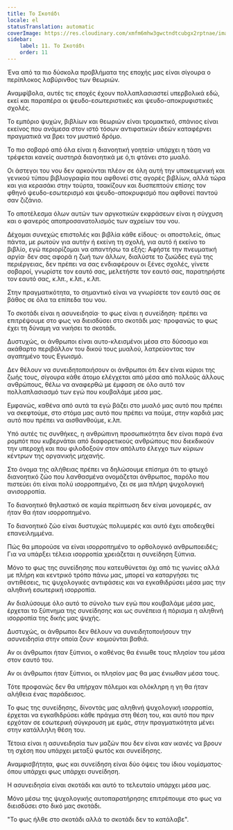 ```yaml
---
title: Το Σκοτάδι
locale: el
statusTranslation: automatic
coverImage: https://res.cloudinary.com/xmfm6mhw3gwctndtcubgx2rptnae/image/upload/v1741354419/small_cover_la_gran_rebelion_28716e29d2.webp
sidebar:
    label: 11. Το Σκοτάδι
    order: 11
---
```

Ένα από τα πιο δύσκολα προβλήματα της εποχής μας είναι σίγουρα ο περίπλοκος λαβύρινθος των θεωριών.

Αναμφίβολα, αυτές τις εποχές έχουν πολλαπλασιαστεί υπερβολικά εδώ, εκεί και παραπέρα οι ψευδο-εσωτεριστικές και ψευδο-αποκρυφιστικές σχολές.

Το εμπόριο ψυχών, βιβλίων και θεωριών είναι τρομακτικό, σπάνιος είναι εκείνος που ανάμεσα στον ιστό τόσων αντιφατικών ιδεών καταφέρνει πραγματικά να βρει τον μυστικό δρόμο.

Το πιο σοβαρό από όλα είναι η διανοητική γοητεία· υπάρχει η τάση να τρέφεται κανείς αυστηρά διανοητικά με ό,τι φτάνει στο μυαλό.

Οι άστεγοι του νου δεν αρκούνται πλέον σε όλη αυτή την υποκειμενική και γενικού τύπου βιβλιογραφία που αφθονεί στις αγορές βιβλίων, αλλά τώρα και για κερασάκι στην τούρτα, τσακίζουν και δυσπεπτούν επίσης τον φθηνό ψευδο-εσωτερισμό και ψευδο-αποκρυφισμό που αφθονεί παντού σαν ζιζάνιο.

Το αποτέλεσμα όλων αυτών των αργκοτικών εκφράσεων είναι η σύγχυση και ο φανερός αποπροσανατολισμός των αχρείων του νου.

Δέχομαι συνεχώς επιστολές και βιβλία κάθε είδους· οι αποστολείς, όπως πάντα, με ρωτούν για αυτήν ή εκείνη τη σχολή, για αυτό ή εκείνο το βιβλίο, εγώ περιορίζομαι να απαντήσω τα εξής: Αφήστε την πνευματική αργία· δεν σας αφορά η ζωή των άλλων, διαλύστε το ζωώδες εγώ της περιέργειας, δεν πρέπει να σας ενδιαφέρουν οι ξένες σχολές, γίνετε σοβαροί, γνωρίστε τον εαυτό σας, μελετήστε τον εαυτό σας, παρατηρήστε τον εαυτό σας, κ.λπ., κ.λπ., κ.λπ.

Στην πραγματικότητα, το σημαντικό είναι να γνωρίσετε τον εαυτό σας σε βάθος σε όλα τα επίπεδα του νου.

Το σκοτάδι είναι η ασυνειδησία· το φως είναι η συνείδηση· πρέπει να επιτρέψουμε στο φως να διεισδύσει στο σκοτάδι μας· προφανώς το φως έχει τη δύναμη να νικήσει το σκοτάδι.

Δυστυχώς, οι άνθρωποι είναι αυτο-κλεισμένοι μέσα στο δύσοσμο και ακάθαρτο περιβάλλον του δικού τους μυαλού, λατρεύοντας τον αγαπημένο τους Εγωισμό.

Δεν θέλουν να συνειδητοποιήσουν οι άνθρωποι ότι δεν είναι κύριοι της ζωής τους, σίγουρα κάθε άτομο ελέγχεται από μέσα από πολλούς άλλους ανθρώπους, θέλω να αναφερθώ με έμφαση σε όλο αυτό τον πολλαπλασιασμό των εγώ που κουβαλάμε μέσα μας.

Εμφανώς, καθένα από αυτά τα εγώ βάζει στο μυαλό μας αυτό που πρέπει να σκεφτούμε, στο στόμα μας αυτό που πρέπει να πούμε, στην καρδιά μας αυτό που πρέπει να αισθανθούμε, κ.λπ.

Υπό αυτές τις συνθήκες, η ανθρώπινη προσωπικότητα δεν είναι παρά ένα ρομπότ που κυβερνάται από διαφορετικούς ανθρώπους που διεκδικούν την υπεροχή και που φιλοδοξούν στον απόλυτο έλεγχο των κύριων κέντρων της οργανικής μηχανής.

Στο όνομα της αλήθειας πρέπει να δηλώσουμε επίσημα ότι το φτωχό διανοητικό ζώο που λανθασμένα ονομάζεται άνθρωπος, παρόλο που πιστεύει ότι είναι πολύ ισορροπημένο, ζει σε μια πλήρη ψυχολογική ανισορροπία.

Το διανοητικό θηλαστικό σε καμία περίπτωση δεν είναι μονομερές, αν ήταν θα ήταν ισορροπημένο.

Το διανοητικό ζώο είναι δυστυχώς πολυμερές και αυτό έχει αποδειχθεί επανειλημμένα.

Πώς θα μπορούσε να είναι ισορροπημένο το ορθολογικό ανθρωποειδές; Για να υπάρξει τέλεια ισορροπία χρειάζεται η συνείδηση ξύπνια.

Μόνο το φως της συνείδησης που κατευθύνεται όχι από τις γωνίες αλλά με πλήρη και κεντρικό τρόπο πάνω μας, μπορεί να καταργήσει τις αντιθέσεις, τις ψυχολογικές αντιφάσεις και να εγκαθιδρύσει μέσα μας την αληθινή εσωτερική ισορροπία.

Αν διαλύσουμε όλο αυτό το σύνολο των εγώ που κουβαλάμε μέσα μας, έρχεται το ξύπνημα της συνείδησης και ως συνέπεια ή πόρισμα η αληθινή ισορροπία της δικής μας ψυχής.

Δυστυχώς, οι άνθρωποι δεν θέλουν να συνειδητοποιήσουν την ασυνειδησία στην οποία ζουν· κοιμούνται βαθιά.

Αν οι άνθρωποι ήταν ξύπνιοι, ο καθένας θα ένιωθε τους πλησίον του μέσα στον εαυτό του.

Αν οι άνθρωποι ήταν ξύπνιοι, οι πλησίον μας θα μας ένιωθαν μέσα τους.

Τότε προφανώς δεν θα υπήρχαν πόλεμοι και ολόκληρη η γη θα ήταν αλήθεια ένας παράδεισος.

Το φως της συνείδησης, δίνοντάς μας αληθινή ψυχολογική ισορροπία, έρχεται να εγκαθιδρύσει κάθε πράγμα στη θέση του, και αυτό που πριν ερχόταν σε εσωτερική σύγκρουση με εμάς, στην πραγματικότητα μένει στην κατάλληλη θέση του.

Τέτοια είναι η ασυνειδησία των μαζών που δεν είναι καν ικανές να βρουν τη σχέση που υπάρχει μεταξύ φωτός και συνείδησης.

Αναμφισβήτητα, φως και συνείδηση είναι δύο όψεις του ίδιου νομίσματος· όπου υπάρχει φως υπάρχει συνείδηση.

Η ασυνειδησία είναι σκοτάδι και αυτό το τελευταίο υπάρχει μέσα μας.

Μόνο μέσω της ψυχολογικής αυτοπαρατήρησης επιτρέπουμε στο φως να διεισδύσει στο δικό μας σκοτάδι.

"Το φως ήλθε στο σκοτάδι αλλά το σκοτάδι δεν το κατάλαβε".

